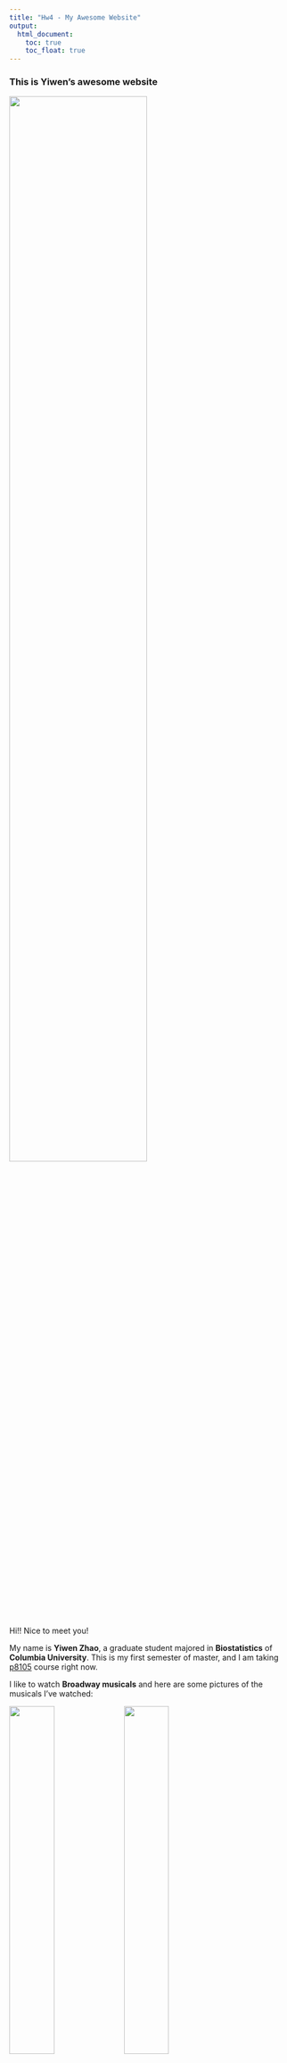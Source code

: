 ```yaml
---
title: "Hw4 - My Awesome Website"
output: 
  html_document:
    toc: true
    toc_float: true
---
```


### This is Yiwen's awesome website

<img src="images/image.jpg" style="width:70%">

Hi!! Nice to meet you!

My name is **Yiwen Zhao**, a graduate student majored in **Biostatistics** of **Columbia University**. 
This is my first semester of master, and I am taking [p8105](https://www.p8105.com/) course right now.

I like to watch **Broadway musicals** and here are some pictures of the musicals I've watched: 

<img src="images/hamilton.jpg" style="width:40%">
<img src="images/phantom.jpg" style="width:40%">

**Here's my [academic and professional experience](about.html) page.**
